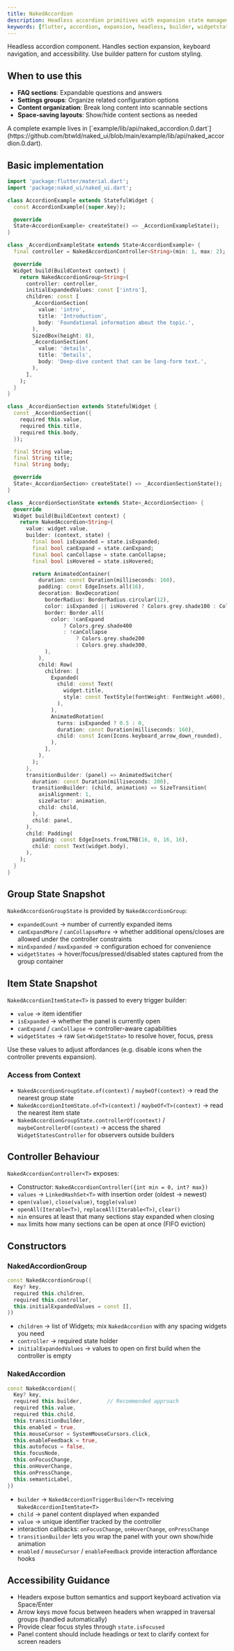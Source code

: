 ```yaml
---
title: NakedAccordion
description: Headless accordion primitives with expansion state management and typed builders for fully custom triggers
keywords: [flutter, accordion, expansion, headless, builder, widgetstate]
---
```


Headless accordion component. Handles section expansion, keyboard navigation, and accessibility. Use builder pattern for custom styling.

## When to use this

- **FAQ sections**: Expandable questions and answers
- **Settings groups**: Organize related configuration options
- **Content organization**: Break long content into scannable sections
- **Space-saving layouts**: Show/hide content sections as needed

<Info>
  A complete example lives in [`example/lib/api/naked_accordion.0.dart`](https://github.com/btwld/naked_ui/blob/main/example/lib/api/naked_accordion.0.dart).
</Info>

## Basic implementation

```dart
import 'package:flutter/material.dart';
import 'package:naked_ui/naked_ui.dart';

class AccordionExample extends StatefulWidget {
  const AccordionExample({super.key});

  @override
  State<AccordionExample> createState() => _AccordionExampleState();
}

class _AccordionExampleState extends State<AccordionExample> {
  final controller = NakedAccordionController<String>(min: 1, max: 2);

  @override
  Widget build(BuildContext context) {
    return NakedAccordionGroup<String>(
      controller: controller,
      initialExpandedValues: const ['intro'],
      children: const [
        _AccordionSection(
          value: 'intro',
          title: 'Introduction',
          body: 'Foundational information about the topic.',
        ),
        SizedBox(height: 8),
        _AccordionSection(
          value: 'details',
          title: 'Details',
          body: 'Deep-dive content that can be long-form text.',
        ),
      ],
    );
  }
}

class _AccordionSection extends StatefulWidget {
  const _AccordionSection({
    required this.value,
    required this.title,
    required this.body,
  });

  final String value;
  final String title;
  final String body;

  @override
  State<_AccordionSection> createState() => _AccordionSectionState();
}

class _AccordionSectionState extends State<_AccordionSection> {
  @override
  Widget build(BuildContext context) {
    return NakedAccordion<String>(
      value: widget.value,
      builder: (context, state) {
        final bool isExpanded = state.isExpanded;
        final bool canExpand = state.canExpand;
        final bool canCollapse = state.canCollapse;
        final bool isHovered = state.isHovered;

        return AnimatedContainer(
          duration: const Duration(milliseconds: 160),
          padding: const EdgeInsets.all(16),
          decoration: BoxDecoration(
            borderRadius: BorderRadius.circular(12),
            color: isExpanded || isHovered ? Colors.grey.shade100 : Colors.white,
            border: Border.all(
              color: !canExpand
                  ? Colors.grey.shade400
                  : !canCollapse
                      ? Colors.grey.shade200
                      : Colors.grey.shade300,
            ),
          ),
          child: Row(
            children: [
              Expanded(
                child: const Text(
                  widget.title,
                  style: const TextStyle(fontWeight: FontWeight.w600),
                ),
              ),
              AnimatedRotation(
                turns: isExpanded ? 0.5 : 0,
                duration: const Duration(milliseconds: 160),
                child: const Icon(Icons.keyboard_arrow_down_rounded),
              ),
            ],
          ),
        );
      },
      transitionBuilder: (panel) => AnimatedSwitcher(
        duration: const Duration(milliseconds: 200),
        transitionBuilder: (child, animation) => SizeTransition(
          axisAlignment: 1,
          sizeFactor: animation,
          child: child,
        ),
        child: panel,
      ),
      child: Padding(
        padding: const EdgeInsets.fromLTRB(16, 0, 16, 16),
        child: const Text(widget.body),
      ),
    );
  }
}
```

## Group State Snapshot

`NakedAccordionGroupState` is provided by `NakedAccordionGroup`:

- `expandedCount` → number of currently expanded items
- `canExpandMore` / `canCollapseMore` → whether additional opens/closes are allowed under the controller constraints
- `minExpanded` / `maxExpanded` → configuration echoed for convenience
- `widgetStates` → hover/focus/pressed/disabled states captured from the group container

## Item State Snapshot

`NakedAccordionItemState<T>` is passed to every trigger builder:

- `value` → item identifier
- `isExpanded` → whether the panel is currently open
- `canExpand` / `canCollapse` → controller-aware capabilities
- `widgetStates` → raw `Set<WidgetState>` to resolve hover, focus, press

Use these values to adjust affordances (e.g. disable icons when the controller prevents expansion).

### Access from Context

- `NakedAccordionGroupState.of(context)` / `maybeOf(context)` → read the nearest group state
- `NakedAccordionItemState.of<T>(context)` / `maybeOf<T>(context)` → read the nearest item state
- `NakedAccordionGroupState.controllerOf(context)` / `maybeControllerOf(context)` → access the shared `WidgetStatesController` for observers outside builders

## Controller Behaviour

`NakedAccordionController<T>` exposes:

- Constructor: `NakedAccordionController({int min = 0, int? max})`
- `values` → `LinkedHashSet<T>` with insertion order (oldest → newest)
- `open(value)`, `close(value)`, `toggle(value)`
- `openAll(Iterable<T>)`, `replaceAll(Iterable<T>)`, `clear()`
- `min` ensures at least that many sections stay expanded when closing
- `max` limits how many sections can be open at once (FIFO eviction)

## Constructors

### NakedAccordionGroup

```dart
const NakedAccordionGroup({
  Key? key,
  required this.children,
  required this.controller,
  this.initialExpandedValues = const [],
})
```

- `children` → list of Widgets; mix `NakedAccordion` with any spacing widgets you need
- `controller` → required state holder
- `initialExpandedValues` → values to open on first build when the controller is empty

### NakedAccordion

```dart
const NakedAccordion({
  Key? key,
  required this.builder,        // Recommended approach
  required this.value,
  required this.child,
  this.transitionBuilder,
  this.enabled = true,
  this.mouseCursor = SystemMouseCursors.click,
  this.enableFeedback = true,
  this.autofocus = false,
  this.focusNode,
  this.onFocusChange,
  this.onHoverChange,
  this.onPressChange,
  this.semanticLabel,
})
```

- `builder` → `NakedAccordionTriggerBuilder<T>` receiving `NakedAccordionItemState<T>`
- `child` → panel content displayed when expanded
- `value` → unique identifier tracked by the controller
- interaction callbacks: `onFocusChange`, `onHoverChange`, `onPressChange`
- `transitionBuilder` lets you wrap the panel with your own show/hide animation
- `enabled` / `mouseCursor` / `enableFeedback` provide interaction affordance hooks

## Accessibility Guidance

- Headers expose button semantics and support keyboard activation via Space/Enter
- Arrow keys move focus between headers when wrapped in traversal groups (handled automatically)
- Provide clear focus styles through `state.isFocused`
- Panel content should include headings or text to clarify context for screen readers
